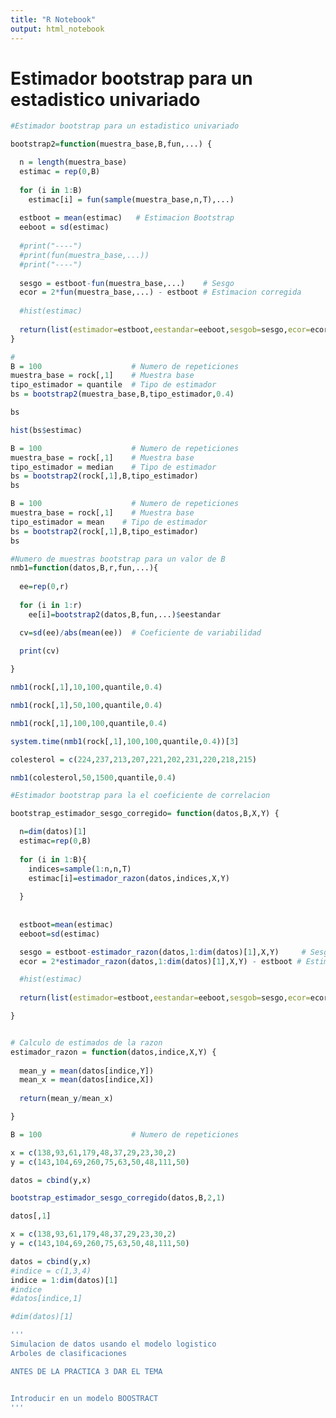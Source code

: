 ```yaml
---
title: "R Notebook"
output: html_notebook
---
```



# Estimador bootstrap para un estadistico univariado

```r
#Estimador bootstrap para un estadistico univariado

bootstrap2=function(muestra_base,B,fun,...) {

  n = length(muestra_base)
  estimac = rep(0,B)
  
  for (i in 1:B)
    estimac[i] = fun(sample(muestra_base,n,T),...)
  
  estboot = mean(estimac)   # Estimacion Bootstrap
  eeboot = sd(estimac)
  
  #print("----")
  #print(fun(muestra_base,...))
  #print("----")
  
  sesgo = estboot-fun(muestra_base,...)    # Sesgo 
  ecor = 2*fun(muestra_base,...) - estboot # Estimacion corregida
  
  #hist(estimac)
  
  return(list(estimador=estboot,eestandar=eeboot,sesgob=sesgo,ecor=ecor,estimac = estimac))
}

# 
B = 100                    # Numero de repeticiones
muestra_base = rock[,1]    # Muestra base
tipo_estimador = quantile  # Tipo de estimador
bs = bootstrap2(muestra_base,B,tipo_estimador,0.4)

bs
```
```r
hist(bs$estimac)

```
```r
B = 100                    # Numero de repeticiones
muestra_base = rock[,1]    # Muestra base
tipo_estimador = median    # Tipo de estimador
bs = bootstrap2(rock[,1],B,tipo_estimador)
bs
```

```r
B = 100                    # Numero de repeticiones
muestra_base = rock[,1]    # Muestra base
tipo_estimador = mean    # Tipo de estimador
bs = bootstrap2(rock[,1],B,tipo_estimador)
bs
```


```r
#Numero de muestras bootstrap para un valor de B
nmb1=function(datos,B,r,fun,...){
  
  ee=rep(0,r)
  
  for (i in 1:r)
    ee[i]=bootstrap2(datos,B,fun,...)$eestandar

  cv=sd(ee)/abs(mean(ee))  # Coeficiente de variabilidad
  
  print(cv)

}

nmb1(rock[,1],10,100,quantile,0.4)

```

```r
nmb1(rock[,1],50,100,quantile,0.4)

```


```r
nmb1(rock[,1],100,100,quantile,0.4)

```

```r
system.time(nmb1(rock[,1],100,100,quantile,0.4))[3]

```


```r

colesterol = c(224,237,213,207,221,202,231,220,218,215)

nmb1(colesterol,50,1500,quantile,0.4)


```


```r
#Estimador bootstrap para la el coeficiente de correlacion

bootstrap_estimador_sesgo_corregido= function(datos,B,X,Y) {

  n=dim(datos)[1]
  estimac=rep(0,B)
  
  for (i in 1:B){
    indices=sample(1:n,n,T)
    estimac[i]=estimador_razon(datos,indices,X,Y)
    
  }
  
  
  estboot=mean(estimac)
  eeboot=sd(estimac)

  sesgo = estboot-estimador_razon(datos,1:dim(datos)[1],X,Y)     # Sesgo 
  ecor = 2*estimador_razon(datos,1:dim(datos)[1],X,Y) - estboot # Estimacion corregida

  #hist(estimac)
    
  return(list(estimador=estboot,eestandar=eeboot,sesgob=sesgo,ecor=ecor,estimac = estimac))

}


# Calculo de estimados de la razon
estimador_razon = function(datos,indice,X,Y) {
 
  mean_y = mean(datos[indice,Y]) 
  mean_x = mean(datos[indice,X])
  
  return(mean_y/mean_x)

}

```




```r

B = 100                    # Numero de repeticiones

x = c(138,93,61,179,48,37,29,23,30,2)
y = c(143,104,69,260,75,63,50,48,111,50)

datos = cbind(y,x)

bootstrap_estimador_sesgo_corregido(datos,B,2,1)


```


```r
datos[,1]
```


```r
x = c(138,93,61,179,48,37,29,23,30,2)
y = c(143,104,69,260,75,63,50,48,111,50)

datos = cbind(y,x)
#indice = c(1,3,4)
indice = 1:dim(datos)[1]
#indice
#datos[indice,1]

#dim(datos)[1]
```


```r

'''
Simulacion de datos usando el modelo logistico
Arboles de clasificaciones

ANTES DE LA PRACTICA 3 DAR EL TEMA


Introducir en un modelo BOOSTRACT
'''

```

